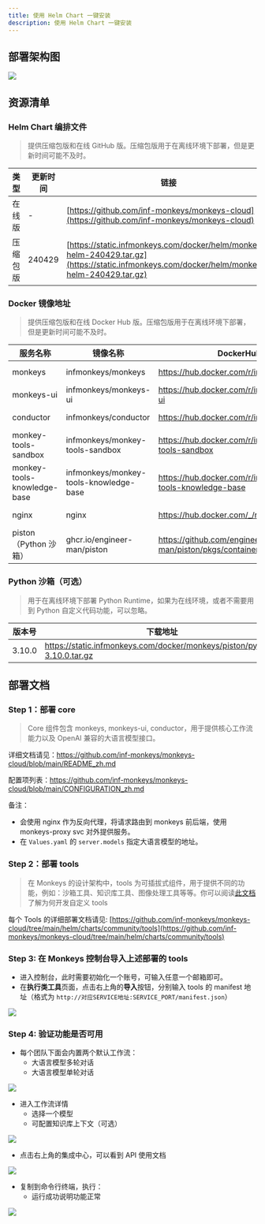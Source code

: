 ```yaml
---
title: 使用 Helm Chart 一键安装
description: 使用 Helm Chart 一键安装
---
```


## 部署架构图

![](~/assets/installation/helm-architecture.png)

## 资源清单

### Helm Chart 编排文件

> 提供压缩包版和在线 GitHub 版。压缩包版用于在离线环境下部署，但是更新时间可能不及时。

| 类型     | 更新时间 | 链接                                                                                                                                         |
| -------- | -------- | -------------------------------------------------------------------------------------------------------------------------------------------- |
| 在线版   | -        | [https://github.com/inf-monkeys/monkeys-cloud](https://github.com/inf-monkeys/monkeys-cloud)                                                 |
| 压缩包版 | 240429   | [https://static.infmonkeys.com/docker/helm/monkeys-helm-240429.tar.gz](https://static.infmonkeys.com/docker/helm/monkeys-helm-240429.tar.gz) |

### Docker 镜像地址

> 提供压缩包版和在线 Docker Hub 版。压缩包版用于在离线环境下部署，但是更新时间可能不及时。

| 服务名称                    | 镜像名称                               | DockerHub 地址                                                  | OSS 下载地址                                                                                                    |
| --------------------------- | -------------------------------------- | --------------------------------------------------------------- | --------------------------------------------------------------------------------------------------------------- |
| monkeys                     | infmonkeys/monkeys                     | https://hub.docker.com/r/infmonkeys/monkeys                     | https://static.infmonkeys.com/docker/monkeys/monkeys/monkeys-0.0.26.zip                                         |
| monkeys-ui                  | infmonkeys/monkeys-ui                  | https://hub.docker.com/r/infmonkeys/monkeys-ui                  | https://static.infmonkeys.com/docker/monkeys/monkeys-ui/monkeys-ui-0.0.26.zip                                   |
| conductor                   | infmonkeys/conductor                   | https://hub.docker.com/r/infmonkeys/conductor                   | https://static.infmonkeys.com/docker/monkeys/conductor/conductor-1.0.0.zip                                      |
| monkey-tools-sandbox        | infmonkeys/monkey-tools-sandbox        | https://hub.docker.com/r/infmonkeys/monkey-tools-sandbox        | https://static.infmonkeys.com/docker/monkeys/monkey-tools-sandbox/monkey-tools-sandbox-0.0.2.zip                |
| monkey-tools-knowledge-base | infmonkeys/monkey-tools-knowledge-base | https://hub.docker.com/r/infmonkeys/monkey-tools-knowledge-base | https://static.infmonkeys.com/docker/monkeys/monkey-tools-knowledge-base/monkey-tools-knowledge-base-0.0.12.zip |
| nginx                       | nginx                                  | https://hub.docker.com/_/nginx                                  | https://static.infmonkeys.com/docker/opensource/nginx/nginx-latest.zip                                          |
| piston（Python 沙箱）       | ghcr.io/engineer-man/piston            | https://github.com/engineer-man/piston/pkgs/container/piston    | https://static.infmonkeys.com/docker/opensource/piston/piston-latest.zip                                        |

### Python 沙箱（可选）

> 用于在离线环境下部署 Python Runtime，如果为在线环境，或者不需要用到 Python 自定义代码功能，可以忽略。

| 版本号 | 下载地址                                                                 |
| ------ | ------------------------------------------------------------------------ |
| 3.10.0 | https://static.infmonkeys.com/docker/monkeys/piston/python-3.10.0.tar.gz |


## 部署文档

### Step 1：部署 core

> Core 组件包含 monkeys, monkeys-ui, conductor，用于提供核心工作流能力以及 OpenAI 兼容的大语言模型接口。

详细文档请见：https://github.com/inf-monkeys/monkeys-cloud/blob/main/README_zh.md

配置项列表：https://github.com/inf-monkeys/monkeys-cloud/blob/main/CONFIGURATION_zh.md

备注：
- 会使用 nginx 作为反向代理，将请求路由到 monkeys 前后端，使用 monkeys-proxy svc 对外提供服务。
- 在 `Values.yaml` 的 `server.models` 指定大语言模型的地址。

### Step 2：部署 tools

> 在 Monkeys 的设计架构中，tools 为可插拔式组件，用于提供不同的功能，例如：沙箱工具、知识库工具、图像处理工具等等。你可以阅读[此文档](/docs/zh-cn/tools/custom-tools)了解为何开发自定义 tools

每个 Tools 的详细部署文档请见: [https://github.com/inf-monkeys/monkeys-cloud/tree/main/helm/charts/community/tools](https://github.com/inf-monkeys/monkeys-cloud/tree/main/helm/charts/community/tools)

### Step 3: 在 Monkeys 控制台导入上述部署的 tools

- 进入控制台，此时需要初始化一个账号，可输入任意一个邮箱即可。
- 在**执行类工具**页面，点击右上角的**导入**按钮，分别输入 tools 的 manifest 地址（格式为 `http://对应SERVICE地址:SERVICE_PORT/manifest.json`）

![](~/assets/installation/import-tool.png)

### Step 4: 验证功能是否可用

- 每个团队下面会内置两个默认工作流：
  - 大语言模型多轮对话
  - 大语言模型单轮对话

![](~/assets/installation/default-workflow.png)

- 进入工作流详情
  - 选择一个模型
  - 可配置知识库上下文（可选）

![](~/assets/installation/config-model.png)

- 点击右上角的集成中心，可以看到 API 使用文档

![](~/assets/installation/api-doc.png)

- 复制到命令行终端，执行：
  - 运行成功说明功能正常

![](~/assets/installation/run-in-terminal.png)
